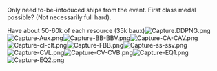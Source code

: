 Only need to-be-intoduced ships from the event. First class medal possible? (Not necessarily full hard).

Have about 50-60k of each resource (35k baux)[[File:Capture.DDPNG.png|thumb]][[File:Capture-Aux.png|thumb]][[File:Capture-BB-BBV.png|thumb]][[File:Capture-CA-CAV.png|thumb]][[File:Capture-cl-clt.png|thumb]][[File:Capture-FBB.png|thumb]][[File:Capture-ss-ssv.png|thumb]][[File:Capture-CVL.png|thumb]][[File:Capture-CV-CVB.png|thumb]][[File:Capture-EQ1.png|thumb]][[File:Capture-EQ2.png|thumb]]<ac_metadata title="First Class Medal Possibilities?"> </ac_metadata>